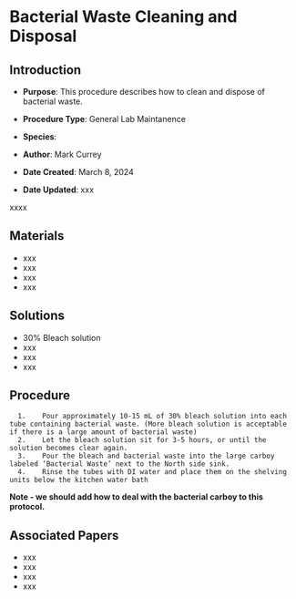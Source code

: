 # Bacterial Waste Cleaning and Disposal {#sec-general-bact_waste}

## Introduction

-   **Purpose**: This procedure describes how to clean and dispose of bacterial waste.

-   **Procedure Type**: General Lab Maintanence

-   **Species**:

-   **Author**: Mark Currey

-   **Date Created**: March 8, 2024

-   **Date Updated**: xxx

::: {.callout-warning title="NOTES"}
xxxx
:::

## Materials

-   xxx
-   xxx
-   xxx
-   xxx

## Solutions

-   30% Bleach solution
-   xxx
-   xxx
-   xxx

## Procedure

```         
  1.    Pour approximately 10-15 mL of 30% bleach solution into each tube containing bacterial waste. (More bleach solution is acceptable if there is a large amount of bacterial waste)
  2.    Let the bleach solution sit for 3-5 hours, or until the solution becomes clear again.
  3.    Pour the bleach and bacterial waste into the large carboy labeled ‘Bacterial Waste’ next to the North side sink.
  4.    Rinse the tubes with DI water and place them on the shelving units below the kitchen water bath
```

**Note - we should add how to deal with the bacterial carboy to this protocol.**

## Associated Papers

-   xxx
-   xxx
-   xxx
-   xxx
